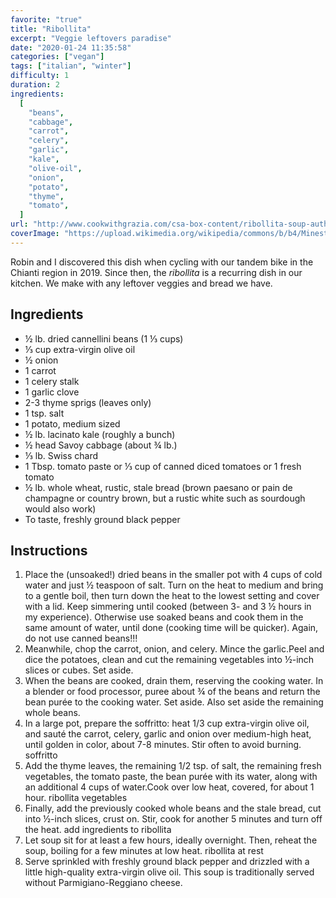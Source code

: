 ```yaml
---
favorite: "true"
title: "Ribollita"
excerpt: "Veggie leftovers paradise"
date: "2020-01-24 11:35:58"
categories: ["vegan"]
tags: ["italian", "winter"]
difficulty: 1
duration: 2
ingredients:
  [
    "beans",
    "cabbage",
    "carrot",
    "celery",
    "garlic",
    "kale",
    "olive-oil",
    "onion",
    "potato",
    "thyme",
    "tomato",
  ]
url: "http://www.cookwithgrazia.com/csa-box-content/ribollita-soup-authentic-recipe/"
coverImage: "https://upload.wikimedia.org/wikipedia/commons/b/b4/Minestra_di_pane.jpg"
---
```


Robin and I discovered this dish when cycling with our tandem bike in the Chianti region in 2019. Since then, the _ribollita_ is a recurring dish in our kitchen. We make with any leftover veggies and bread we have.

## Ingredients

- ½ lb. dried cannellini beans (1 ⅓ cups)
- ⅓ cup extra-virgin olive oil
- ½ onion
- 1 carrot
- 1 celery stalk
- 1 garlic clove
- 2-3 thyme sprigs (leaves only)
- 1 tsp. salt
- 1 potato, medium sized
- ½ lb. lacinato kale (roughly a bunch)
- ½ head Savoy cabbage (about ¾ lb.)
- ⅓ lb. Swiss chard
- 1 Tbsp. tomato paste or ⅓ cup of canned diced tomatoes or 1 fresh tomato
- ½ lb. whole wheat, rustic, stale bread (brown paesano or pain de champagne or country brown, but a rustic white such as sourdough would also work)
- To taste, freshly ground black pepper

## Instructions

1. Place the (unsoaked!) dried beans in the smaller pot with 4 cups of cold water and just ½ teaspoon of salt. Turn on the heat to medium and bring to a gentle boil, then turn down the heat to the lowest setting and cover with a lid. Keep simmering until cooked (between 3- and 3 ½ hours in my experience). Otherwise use soaked beans and cook them in the same amount of water, until done (cooking time will be quicker). Again, do not use canned beans!!!
2. Meanwhile, chop the carrot, onion, and celery. Mince the garlic.Peel and dice the potatoes, clean and cut the remaining vegetables into ½-inch slices or cubes. Set aside.
3. When the beans are cooked, drain them, reserving the cooking water. In a blender or food processor, puree about ¾ of the beans and return the bean purée to the cooking water. Set aside. Also set aside the remaining whole beans.
4. In a large pot, prepare the soffritto: heat 1/3 cup extra-virgin olive oil, and sauté the carrot, celery, garlic and onion over medium-high heat, until golden in color, about 7-8 minutes. Stir often to avoid burning. soffritto
5. Add the thyme leaves, the remaining 1/2 tsp. of salt, the remaining fresh vegetables, the tomato paste, the bean purée with its water, along with an additional 4 cups of water.Cook over low heat, covered, for about 1 hour. ribollita vegetables
6. Finally, add the previously cooked whole beans and the stale bread, cut into ½-inch slices, crust on. Stir, cook for another 5 minutes and turn off the heat. add ingredients to ribollita
7. Let soup sit for at least a few hours, ideally overnight. Then, reheat the soup, boiling for a few minutes at low heat. ribollita at rest
8. Serve sprinkled with freshly ground black pepper and drizzled with a little high-quality extra-virgin olive oil. This soup is traditionally served without Parmigiano-Reggiano cheese.
